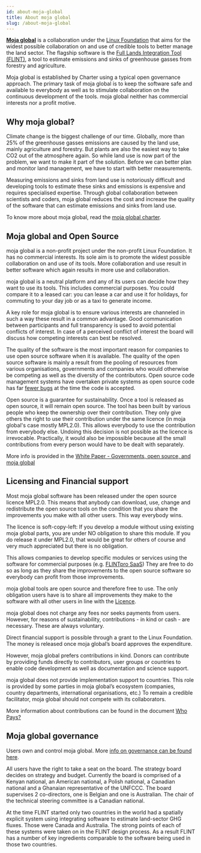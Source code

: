 ```yaml
---
id: about-moja-global
title: About moja global
slug: /about-moja-global
---
```


[**Moja global**](http://moja.global/) is a collaboration under the [Linux Foundation](https://linuxfoundation.org/) that aims for the widest possible collaboration on and use of credible tools to better manage the land sector. The flagship software is the  [Full Lands Integration Tool (FLINT)](https://github.com/moja-global/flint), a tool to estimate emissions and sinks of greenhouse gasses from forestry and agriculture.

Moja global is established by Charter using a typical open governance approach. The primary task of moja global is to keep the software safe and available to everybody as well as to stimulate collaboration on the continuous development of the tools. moja global neither has commercial interests nor a profit motive.

## Why moja global?

Climate change is the biggest challenge of our time. Globally, more than 25% of the greenhouse gasses emissions are caused by the land use, mainly agriculture and forestry. But plants are also the easiest way to take CO2 out of the atmosphere again. So while land use is now part of the problem, we want to make it part of the solution. Before we can better plan and monitor land management, we have to start with better measurements.

Measuring emissions and sinks from land use is notoriously difficult and developing tools to estimate these sinks and emissions is expensive and requires specialised expertise. Through global collaboration between scientists and coders, moja global reduces the cost and increase the quality of the software that can estimate emissions and sinks from land use.

To know more about moja global, read the <a href="../../static/moja-global-charter.pdf" target="_blank">moja global charter</a>.

## Moja global and Open Source

moja global is a non-profit project under the non-profit Linux Foundation. It has no commercial interests. Its sole aim is to promote the widest possible collaboration on and use of its tools. More collaboration and use result in better software which again results in more use and collaboration.

moja global is a neutral platform and any of its users can decide how they want to use its tools. This includes commercial purposes. You could compare it to a leased car: you can lease a car and use it for holidays, for commuting to your day job or as a taxi to generate income.

A key role for moja global is to ensure various interests are channeled in such a way these result in a common advantage. Good communication between participants and full transparency is used to avoid potential conflicts of interest. In case of a perceived conflict of interest the board will discuss how competing interests can best be resolved.

The quality of the software is the most important reason for companies to use open source software when it is available. The quality of the open source software is mainly a result from the pooling of resources from various organisations, governments and companies who would otherwise be competing as well as the diversity of the contributors. Open source code management systems have overtaken private systems as open source code has far  [fewer bugs](http://www.zdnet.com/article/coverity-finds-open-source-software-quality-better-than-proprietary-code/)  at the time the code is accepted.

Open source is a guarantee for sustainability. Once a tool is released as open source, it will remain open source. The tool has been built by various people who keep the ownership over their contribution. They only give others the right to use their contribution under the same licence (in moja global's case mostly MPL2.0). This allows everybody to use the contribution from everybody else. Undoing this decision is not possible as the licence is irrevocable. Practically, it would also be impossible because all the small contributions from every person would have to be dealt with separately.

More info is provided in the  [White Paper - Governments, open source, and moja global](https://docs.google.com/document/d/1Q2aVTzWchXQwupbEN7s37xANkPZvrLdfaFyYOT_8Diw/edit?usp=sharing)

## Licensing and Financial support

Most moja global software has been released under the open source licence MPL2.0. This means that anybody can download, use, change and redistribute the open source tools on the condition that you share the improvements you make with all other users. This way everybody wins.

The licence is soft-copy-left: If you develop a module without using existing moja global parts, you are under NO obligation to share this module. If you do release it under MPL2.0, that would be great for others of course and very much appreciated but there is no obligation.

This allows companies to develop specific modules or services using the software for commercial purposes (e.g.  [FLINTpro SaaS](https://flintpro.com/)) They are free to do so as long as they share the improvements to the open source software so everybody can profit from those improvements.

moja global tools are open source and therefore free to use. The only obligation users have is to share all improvements they make to the software with all other users in line with the  [Licence](https://www.mozilla.org/en-US/MPL/2.0/).

moja global does not charge any fees nor seeks payments from users. However, for reasons of sustainability, contributions - in kind or cash - are necessary. These are always voluntary.

Direct financial support is possible through a grant to the Linux Foundation. The money is released once moja global’s board approves the expenditure.

However, moja global prefers contributions in kind. Donors can contribute by providing funds directly to contributors, user groups or countries to enable code development as well as documentation and science support.

moja global does not provide implementation support to countries. This role is provided by some parties in moja global’s ecosystem (companies, country departments, international organisations, etc.) To remain a credible facilitator, moja global should not compete with its collaborators.

More information about contributions can be found in the document  [Who Pays?](https://docs.google.com/document/d/15KY1CkCxRzB9ZBp68OLc2eWYuC5W-rqCKnTLaIG4tbg/edit?usp=sharing)

## Moja global governance

Users own and control moja global. More  [info on governance can be found here](https://github.com/moja-global/About-moja-global/wiki/moja-global-is-controlled-through-open-governance).

All users have the right to take a seat on the board. The strategy board decides on strategy and budget. Currently the board is comprised of a Kenyan national, an American national, a Polish national, a Canadian national and a Ghanaian representative of the UNFCCC. The board supervises 2 co-directors, one is Belgian and one is Australian. The chair of the technical steering committee is a Canadian national.

At the time FLINT started only two countries in the world had a spatially explicit system using integrating software to estimate land-sector GHG fluxes. Those were Canada and Australia. The strong points of each of these systems were taken on in the FLINT design process. As a result FLINT has a number of key ingredients comparable to the software being used in those two countries.
